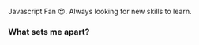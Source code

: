 
Javascript Fan 😍. Always looking for new skills to learn.

 ### What sets me apart?

<TexHighlighted
  glow="I genuinely love what I do! 💙"
  text="I thrive on transforming ideas into unique digital solutions. 💡. My focus goes beyond coding—it’s about creating experiences that captivate and solve real-world problems in innovative ways. 🚀"
/>
